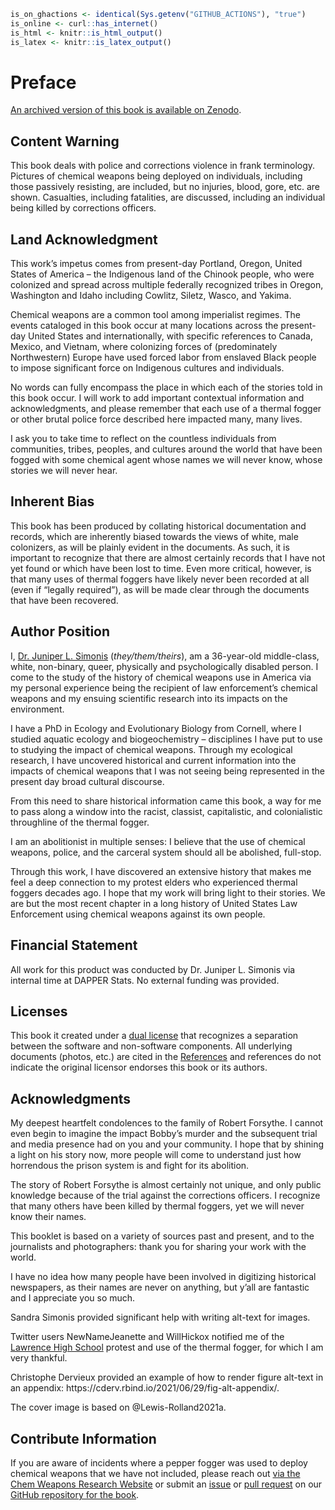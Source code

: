 ```r
is_on_ghactions <- identical(Sys.getenv("GITHUB_ACTIONS"), "true")
is_online <- curl::has_internet()
is_html <- knitr::is_html_output()
is_latex <- knitr::is_latex_output()
```

# Preface {-}

[An archived version of this book is available on Zenodo](https://doi.org/10.5281/zenodo.4850406).

## Content Warning {-}

This book deals with police and corrections violence in frank terminology.
Pictures of chemical weapons being deployed on individuals, including those passively resisting, are included, but no injuries, blood, gore, etc. are shown.
Casualties, including fatalities, are discussed, including an individual being killed by corrections officers.

## Land Acknowledgment {-}

This work's impetus comes from present-day Portland, Oregon, United States of America -- the Indigenous land of the Chinook people, who were colonized and spread across multiple federally recognized tribes in Oregon, Washington and Idaho including Cowlitz, Siletz, Wasco, and Yakima.

Chemical weapons are a common tool among imperialist regimes.
The events cataloged in this book occur at many locations across the present-day United States and internationally, with specific references to Canada, Mexico, and Vietnam, where colonizing forces of (predominately Northwestern) Europe have used forced labor from enslaved Black people to impose significant force on Indigenous cultures and individuals.

No words can fully encompass the place in which each of the stories told in this book occur.
I will work to add important contextual information and acknowledgments, and please remember that each use of a thermal fogger or other brutal police force described here impacted many, many lives.

I ask you to take time to reflect on the countless individuals from communities, tribes, peoples, and cultures around the world that have been fogged with some chemical agent whose names we will never know, whose stories we will never hear.

## Inherent Bias {-}

This book has been produced by collating historical documentation and records, which are inherently biased towards the views of white, male colonizers, as will be plainly evident in the documents.
As such, it is important to recognize that there are almost certainly records that I have not yet found or which have been lost to time.
Even more critical, however, is that many uses of thermal foggers have likely never been recorded at all (even if "legally required"), as will be made clear through the documents that have been recovered.

## Author Position {-}

I, [Dr. Juniper L. Simonis](https://juniperlsimonis.com) (_they/them/theirs_), am a 36-year-old middle-class, white, non-binary, queer, physically and psychologically disabled person. 
I come to the study of the history of chemical weapons use in America via my personal experience being the recipient of law enforcement's chemical weapons and my ensuing scientific research into its impacts on the environment.

I have a PhD in Ecology and Evolutionary Biology from Cornell, where I studied aquatic ecology and biogeochemistry -- disciplines I have put to use to studying the impact of chemical weapons.
Through my ecological research, I have uncovered historical and current information into the impacts of chemical weapons that I was not seeing being represented in the present day broad cultural discourse. 

From this need to share historical information came this book, a way for me to pass along a window into the racist, classist, capitalistic, and colonialistic throughline of the thermal fogger.

I am an abolitionist in multiple senses: I believe that the use of chemical weapons, police, and the carceral system should all be abolished, full-stop.

Through this work, I have discovered an extensive history that makes me feel a deep connection to my protest elders who experienced thermal foggers decades ago.
I hope that my work will bring light to their stories.
We are but the most recent chapter in a long history of United States Law Enforcement using chemical weapons against its own people.

## Financial Statement {-}

All work for this product was conducted by Dr. Juniper L. Simonis via internal time at DAPPER Stats.
No external funding was provided.

## Licenses {-}

This book it created under a [dual license](https://github.com/chemicalweaponsresearch/thermal_fogger/blob/main/LICENSE.md) that recognizes a separation between the software and non-software components.
All underlying documents (photos, etc.) are cited in the [References](#References) and references do not indicate the original licensor endorses this book or its authors.

## Acknowledgments {-}

My deepest heartfelt condolences to the family of Robert Forsythe.
I cannot even begin to imagine the impact Bobby's murder and the subsequent trial and media presence had on you and your community.
I hope that by shining a light on his story now, more people will come to understand just how horrendous the prison system is and fight for its abolition.

The story of Robert Forsythe is almost certainly not unique, and only public knowledge because of the trial against the corrections officers.
I recognize that many others have been killed by thermal foggers, yet we will never know their names.

This booklet is based on a variety of sources past and present, and to the journalists and photographers: thank you for sharing your work with the world. 

I have no idea how many people have been involved in digitizing historical newspapers, as their names are never on anything, but y'all are fantastic and I appreciate you so much.

Sandra Simonis provided significant help with writing alt-text for images.

Twitter users NewNameJeanette and WillHickox notified me of the [Lawrence High School](#Lawrence1970_04_21) protest and use of the thermal fogger, for which I am very thankful.

Christophe Dervieux provided an example of how to render figure alt-text in an appendix: https://cderv.rbind.io/2021/06/29/fig-alt-appendix/.

The cover image is based on @Lewis-Rolland2021a.

## Contribute Information {-} 

If you are aware of incidents where a pepper fogger was used to deploy chemical weapons that we have not included, please reach out [via the Chem Weapons Research Website](https://chemicalweaponsresearch.com/contact/) or submit an [issue](https://github.com/chemicalweaponsresearch/thermal_fogger/issues/new/choose) or [pull request](https://github.com/chemicalweaponsresearch/thermal_fogger/compare) on our [GitHub repository for the book](https://github.com/chemicalweaponsresearch/thermal_fogger).